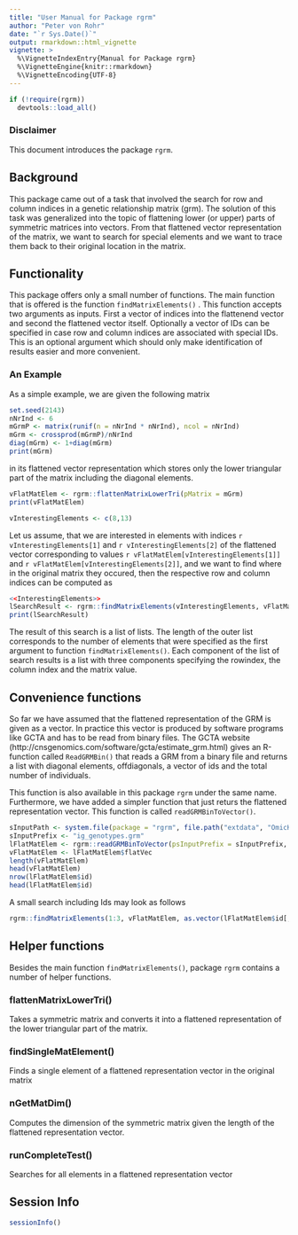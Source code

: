 ```yaml
---
title: "User Manual for Package rgrm"
author: "Peter von Rohr"
date: "`r Sys.Date()`"
output: rmarkdown::html_vignette
vignette: >
  %\VignetteIndexEntry{Manual for Package rgrm}
  %\VignetteEngine{knitr::rmarkdown}
  %\VignetteEncoding{UTF-8}
---
```


```r
if (!require(rgrm))
  devtools::load_all()
```

### Disclaimer
This document introduces the package `rgrm`.


## Background
This package came out of a task that involved the search for row and column indices in a genetic relationship matrix (grm). The solution of this task was generalized into the topic of flattening lower (or upper) parts of symmetric matrices into vectors. From that flattened vector representation of the matrix, we want to search for special elements and we want to trace them back to their original location in the matrix.


## Functionality
This package offers only a small number of functions. The main function that is offered is the function `findMatrixElements()`
. This function accepts two arguments as inputs. First a vector of indices into the flattenend vector and second the flattened vector itself. Optionally a vector of IDs can be specified in case row and column indices are associated with special IDs. This is an optional argument which should only make identification of results easier and more convenient. 

### An Example
As a simple example, we are given the following matrix 

```r
set.seed(2143)
nNrInd <- 6
mGrmP <- matrix(runif(n = nNrInd * nNrInd), ncol = nNrInd)
mGrm <- crossprod(mGrmP)/nNrInd
diag(mGrm) <- 1+diag(mGrm)
print(mGrm)
```

in its flattened vector representation which stores only the lower triangular part of the matrix including the diagonal elements.

```r
vFlatMatElem <- rgrm::flattenMatrixLowerTri(pMatrix = mGrm)
print(vFlatMatElem)
```

```r
vInterestingElements <- c(8,13)
```

Let us assume, that we are interested in elements with indices `r vInterestingElements[1]` and `r vInterestingElements[2]` of the flattened vector corresponding to values `r vFlatMatElem[vInterestingElements[1]]` and `r vFlatMatElem[vInterestingElements[2]]`, and we want to find where in the original matrix they occured, then the respective row and column indices can be computed as

```r
<<InterestingElements>>
lSearchResult <- rgrm::findMatrixElements(vInterestingElements, vFlatMatElem) 
print(lSearchResult)
```

The result of this search is a list of lists. The length of the outer list corresponds to the number of elements that were specified as the first argument to function `findMatrixElements()`. Each component of the list of search results is a list with three components specifying the rowindex, the column index and the matrix value. 

## Convenience functions
So far we have assumed that the flattened representation of the GRM is given as a vector. In practice this vector is produced by software programs like GCTA and has to be read from binary files. The GCTA website (http://cnsgenomics.com/software/gcta/estimate_grm.html) gives an R-function called `ReadGRMBin()` that reads a GRM from a binary file and returns a list with diagonal elements, offdiagonals, a vector of ids and the total number of individuals. 

This function is also available in this package `rgrm` under the same name. Furthermore, we have added a simpler function that just returs the flattened representation vector. This function is called `readGRMBinToVector()`. 

```r
sInputPath <- system.file(package = "rgrm", file.path("extdata", "OmicKriging"))
sInputPrefix <- "ig_genotypes.grm"
lFlatMatElem <- rgrm::readGRMBinToVector(psInputPrefix = sInputPrefix, psInputPath = sInputPath)
vFlatMatElem <- lFlatMatElem$flatVec
length(vFlatMatElem)
head(vFlatMatElem)
nrow(lFlatMatElem$id)
head(lFlatMatElem$id)
```

A small search including Ids may look as follows

```r
rgrm::findMatrixElements(1:3, vFlatMatElem, as.vector(lFlatMatElem$id[,2]))
```



## Helper functions
Besides the main function `findMatrixElements()`, package `rgrm` contains a number of helper functions. 

### flattenMatrixLowerTri()
Takes a symmetric matrix and converts it into a flattened representation of the lower triangular part of the matrix.

### findSingleMatElement()
Finds a single element of a flattened representation vector in the original matrix

### nGetMatDim()
Computes the dimension of the symmetric matrix given the length of the flattened representation vector.

### runCompleteTest()
Searches for all elements in a flattened representation vector


## Session Info
```r
sessionInfo()
```

